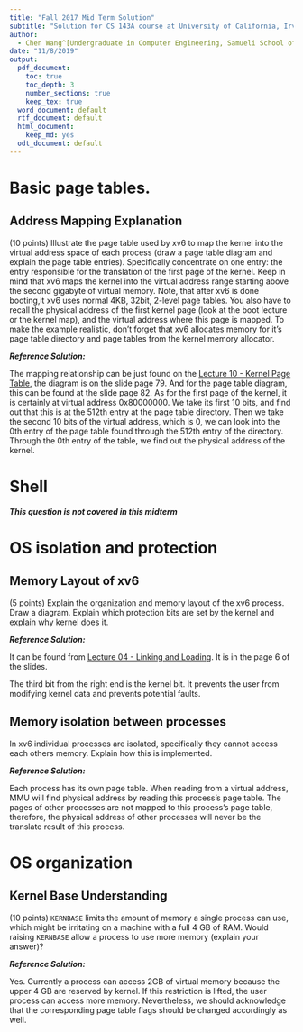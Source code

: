 ```yaml
---
title: "Fall 2017 Mid Term Solution"
subtitle: "Solution for CS 143A course at University of California, Irvine"
author: 
  - Chen Wang^[Undergraduate in Computer Engineering, Samueli School of Engineering, University of California, Irvine. (chenw23@uci.edu)]
date: "11/8/2019"
output:
  pdf_document:
    toc: true
    toc_depth: 3
    number_sections: true
    keep_tex: true
  word_document: default
  rtf_document: default
  html_document:
    keep_md: yes
  odt_document: default
---
```


# Basic page tables.

## Address Mapping Explanation

(10 points)  Illustrate the page table used by xv6 to map the kernel into the virtual address space  of  each  process  (draw  a  page  table  diagram  and  explain  the  page  table  entries). Specifically concentrate on one entry:  the entry responsible for the translation of the first page of the kernel.  Keep in mind that xv6 maps the kernel into the virtual address range starting above the second gigabyte of virtual memory. Note, that after xv6 is done booting,it xv6 uses normal 4KB, 32bit, 2-level page tables.  You also have to recall the physical address of the first kernel page (look at the boot lecture or the kernel map), and the virtual address where this page is mapped.  To make the example realistic, don’t forget that xv6 allocates memory for it’s page table directory and page tables from the kernel memory allocator.

***Reference Solution:***

The mapping relationship can be just found on the [Lecture 10 - Kernel Page Table](https://www.ics.uci.edu/~aburtsev/143A/lectures/lecture10-kernel-page-table/lecture10-kernel-page-table.pdf), the diagram is on the slide page 79. And for the page table diagram, this can be found at the slide page 82. As for the first page of the kernel, it is certainly at virtual address 0x80000000. We take its first 10 bits, and find out that this is at the 512th entry at the page table directory. Then we take the second 10 bits of the virtual address, which is 0, we can look into the 0th entry of the page table found through the 512th entry of the directory. Through the 0th entry of the table, we find out the physical address of the kernel.

# Shell

***This question is not covered in this midterm***

# OS isolation and protection

## Memory Layout of xv6

(5 points)  Explain the organization and memory layout of the xv6 process.  Draw a diagram.  Explain which protection bits are set by the kernel and explain why kernel does it.

***Reference Solution:***

It can be found from [Lecture 04 - Linking and Loading](https://www.ics.uci.edu/~aburtsev/143A/lectures/lecture04-linking-and-loading/lecture04-linking-and-loading.pdf). It is in the page 6 of the slides.

The third bit from the right end is the kernel bit. It prevents the user from modifying kernel data and prevents potential faults.

## Memory isolation between processes

In  xv6  individual  processes  are  isolated,  specifically  they  cannot  access  each others memory.  Explain how this is implemented.

***Reference Solution:***

Each process has its own page table. When reading from a virtual address, MMU will find physical address by reading this process's page table. The pages of other processes are not mapped to this process's page table, therefore, the physical address of other processes will never be the translate result of this process.

# OS organization

## Kernel Base Understanding

(10 points) `KERNBASE` limits the amount of memory a single process can use, which might be  irritating  on  a  machine  with  a  full  4  GB  of  RAM.  Would  raising `KERNBASE` allow  a process to use more memory (explain your answer)?

***Reference Solution:***

Yes. Currently a process can access 2GB of virtual memory because the upper 4 GB are reserved by kernel. If this restriction is lifted, the user process can access more memory. Nevertheless, we should acknowledge that the corresponding page table flags should be changed accordingly as well.